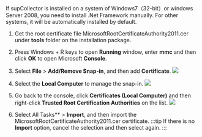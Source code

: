 If supCollector is installed on a system of Windows7（32-bit）or windows Server 2008, you need to install .Net Framework manually. For other systems, it will be automatically installed by default.
1. Get the root certificate file MicrosoftRootCertificateAuthority2011.cer under **tools** folder on the installation package.
2. Press Windows + R keys to open **Running** window, enter **mmc** and then click **OK** to open Microsoft **Console**.
3. Select **File** > **Add/Remove Snap-in**, and then add **Certificate**.
![](https://wordpressfreezonex.oss-cn-hangzhou.aliyuncs.com/supCollector/7.png)

4. Select the **Local Computer** to manage the snap-in.
![](https://wordpressfreezonex.oss-cn-hangzhou.aliyuncs.com/supCollector/8.png)

5. Go back to the console, click **Certificates (Local Computer)** and then right-click **Trusted Root Certification Authorities** on the list.
![](https://wordpressfreezonex.oss-cn-hangzhou.aliyuncs.com/supCollector/9.png)

6. Select All Tasks** > **Import**, and then import the MicrosoftRootCertificateAuthority2011.cer certificate.
:::tip
If there is no **Import** option, cancel the selection and then select again.
:::